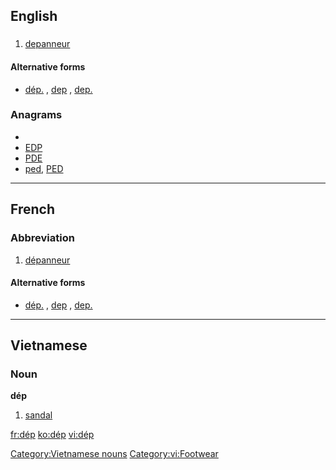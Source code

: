 ==English==

==={{abbreviation}}===
{{infl|en|abbreviation}}

# {{Quebec|lang=en}} [[depanneur]]

====Alternative forms====
* [[dép.]] , [[dep]] , [[dep.]]

===Anagrams===
* {{alphagram|dep}}
* [[EDP#English|EDP]]
* [[PDE#English|PDE]]
* [[ped#English|ped]], [[PED#English|PED]]

----

==French==

===Abbreviation===
{{infl|fr|abbreviation}}

# {{abbreviation|lang=fr}} {{Canada|lang=fr}} [[dépanneur]]

====Alternative forms====
* [[dép.]] , [[dep]] , [[dep.]]

----

==Vietnamese==

===Noun===
'''dép'''

# [[sandal]]

{{attention|vi}}

[[Category:Vietnamese nouns]]
[[Category:vi:Footwear]]

[[fr:dép]]
[[ko:dép]]
[[vi:dép]]
